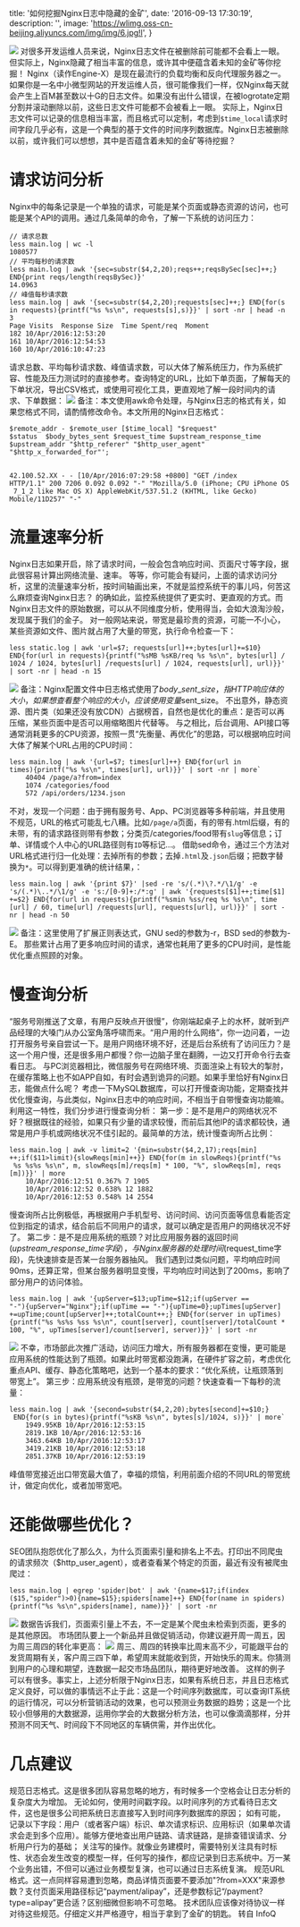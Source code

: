
  title: '如何挖掘Nginx日志中隐藏的金矿',
  date: '2016-09-13 17:30:19',
  description: '',
  image: 'https://wlimg.oss-cn-beijing.aliyuncs.com/img/img/6.jpg!l',
}


![](https://wlimg.oss-cn-beijing.aliyuncs.com/img/img/6.jpg!l)  对很多开发运维人员来说，Nginx日志文件在被删除前可能都不会看上一眼。但实际上，Nginx隐藏了相当丰富的信息，或许其中便蕴含着未知的金矿等你挖掘！ Nginx（读作Engine-X）是现在最流行的负载均衡和反向代理服务器之一。如果你是一名中小微型网站的开发运维人员，很可能像我们一样，仅Nginx每天就会产生上百M甚至数以十G的日志文件。如果没有出什么错误，在被logrotate定期分割并滚动删除以前，这些日志文件可能都不会被看上一眼。 实际上，Nginx日志文件可以记录的信息相当丰富，而且格式可以定制，考虑到`$time_local`请求时间字段几乎必有，这是一个典型的基于文件的时间序列数据库。Nginx日志被删除以前，或许我们可以想想，其中是否蕴含着未知的金矿等待挖掘？
<!--more-->

请求访问分析
======

Nginx中的每条记录是一个单独的请求，可能是某个页面或静态资源的访问，也可能是某个API的调用。通过几条简单的命令，了解一下系统的访问压力：

    // 请求总数
    less main.log | wc -l
    1080577
    // 平均每秒的请求数
    less main.log | awk '{sec=substr($4,2,20);reqs++;reqsBySec[sec]++;} END{print reqs/length(reqsBySec)}'
    14.0963
    // 峰值每秒请求数
    less main.log | awk '{sec=substr($4,2,20);requests[sec]++;} END{for(s in requests){printf("%s %s\n", requests[s],s)}}' | sort -nr | head -n 3
    Page Visits  Response Size  Time Spent/req  Moment
    182 10/Apr/2016:12:53:20
    161 10/Apr/2016:12:54:53
    160 10/Apr/2016:10:47:23
    

请求总数、平均每秒请求数、峰值请求数，可以大体了解系统压力，作为系统扩容、性能及压力测试时的直接参考。查询特定的URL，比如下单页面，了解每天的下单状况，导出CSV格式，或使用可视化工具，更直观地了解一段时间内的请求、下单数据： ![](https://wlimg.oss-cn-beijing.aliyuncs.com/img/nginx/1.jpg) 备注：本文使用awk命令处理，与Nginx日志的格式有关，如果您格式不同，请酌情修改命令。本文所用的Nginx日志格式：

    $remote_addr - $remote_user [$time_local] "$request"
    $status  $body_bytes_sent $request_time $upstream_response_time
    $upstream_addr "$http_referer" "$http_user_agent" "$http_x_forwarded_for"';
    

    42.100.52.XX - - [10/Apr/2016:07:29:58 +0800] "GET /index
    HTTP/1.1" 200 7206 0.092 0.092 "-" "Mozilla/5.0 (iPhone; CPU iPhone OS
     7_1_2 like Mac OS X) AppleWebKit/537.51.2 (KHTML, like Gecko) Mobile/11D257" "-"
    

流量速率分析
======

Nginx日志如果开启，除了请求时间，一般会包含响应时间、页面尺寸等字段，据此很容易计算出网络流量、速率。 等等，你可能会有疑问，上面的请求访问分析，这里的流量速率分析，按时间轴画出来，不就是监控系统干的事儿吗，何苦这么麻烦查询Nginx日志？ 的确如此，监控系统提供了更实时、更直观的方式。而Nginx日志文件的原始数据，可以从不同维度分析，使用得当，会如大浪淘沙般，发现属于我们的金子。 对一般网站来说，带宽是最珍贵的资源，可能一不小心，某些资源如文件、图片就占用了大量的带宽，执行命令检查一下：

    less static.log | awk 'url=$7; requests[url]++;bytes[url]+=$10}
    END{for(url in requests){printf("%sMB %sKB/req %s %s\n", bytes[url] /
    1024 / 1024, bytes[url] /requests[url] / 1024, requests[url], url)}}' | sort -nr | head -n 15
    

![](https://wlimg.oss-cn-beijing.aliyuncs.com/img/nginx/2.jpg) 备注：Nginx配置文件中日志格式使用了$body\_sent\_size，指HTTP响应体的大小，如果想查看整个响应的大小，应该使用变量$sent_size。 不出意外，静态资源、图片类（如果还没有放CDN）占据榜首，自然也是优化的重点：是否可以再压缩，某些页面中是否可以用缩略图片代替等。 与之相比，后台调用、API接口等通常消耗更多的CPU资源，按照一贯“先衡量、再优化”的思路，可以根据响应时间大体了解某个URL占用的CPU时间：

    less main.log | awk '{url=$7; times[url]++} END{for(url in
    times){printf("%s %s\n", times[url], url)}}' | sort -nr | more`
        40404 /page/a?from=index
        1074 /categories/food
        572 /api/orders/1234.json
    

不对，发现一个问题：由于拥有服务号、App、PC浏览器等多种前端，并且使用不规范，URL的格式可能乱七八糟。比如`/page/a`页面，有的带有.html后缀，有的未带，有的请求路径则带有参数；分类页/categories/food带有`slug`等信息；订单、详情或个人中心的URL路径则有`ID`等标记...。 借助sed命令，通过三个方法对URL格式进行归一化处理：去掉所有的参数；去掉`.html`及`.json`后缀；把数字替换为`*`。可以得到更准确的统计结果，：

    less main.log | awk '{print $7}' |sed -re 's/(.*)\?.*/\1/g' -e
    's/(.*)\..*/\1/g' -e 's:/[0-9]+:/*:g' | awk '{requests[$1]++;time[$1]
    +=$2} END{for(url in requests){printf("%smin %ss/req %s %s\n", time
    [url] / 60, time[url] /requests[url], requests[url], url)}}' | sort -nr | head -n 50
    

![](https://wlimg.oss-cn-beijing.aliyuncs.com/img/nginx/3.jpg) 备注：这里使用了扩展正则表达式，GNU sed的参数为-r，BSD sed的参数为-E。 那些累计占用了更多响应时间的请求，通常也耗用了更多的CPU时间，是性能优化重点照顾的对象。

慢查询分析
=====

“服务号刚推送了文章，有用户反映点开很慢”，你刚端起桌子上的水杯，就听到产品经理的大嗓门从办公室角落呼啸而来。“用户用的什么网络”，你一边问着，一边打开服务号亲自尝试一下。是用户网络环境不好，还是后台系统有了访问压力？是这一个用户慢，还是很多用户都慢？你一边脑子里在翻腾，一边又打开命令行去查看日志。 与PC浏览器相比，微信服务号在网络环境、页面渲染上有较大的掣肘，在缓存策略上也不如APP自如，有时会遇到诡异的问题。如果手里恰好有Nginx日志，能做点什么呢？ 考虑一下MySQL数据库，可以打开慢查询功能，定期查找并优化慢查询，与此类似，Nginx日志中的响应时间，不相当于自带慢查询功能嘛。利用这一特性，我们分步进行慢查询分析： 第一步：是不是用户的网络状况不好？根据既往的经验，如果只有少量的请求较慢，而前后其他IP的请求都较快，通常是用户手机或网络状况不佳引起的。最简单的方法，统计慢查询所占比例：

    less main.log | awk -v limit=2 '{min=substr($4,2,17);reqs[min]
    ++;if($11>limit){slowReqs[min]++}} END{for(m in slowReqs){printf("%s
     %s %s%s %s\n", m, slowReqs[m]/reqs[m] * 100, "%", slowReqs[m], reqs
    [m])}}' | more
        10/Apr/2016:12:51 0.367% 7 1905
        10/Apr/2016:12:52 0.638% 12 1882
        10/Apr/2016:12:53 0.548% 14 2554
    

慢查询所占比例极低，再根据用户手机型号、访问时间、访问页面等信息看能否定位到指定的请求，结合前后不同用户的请求，就可以确定是否用户的网络状况不好了。 第二步：是不是应用系统的瓶颈？对比应用服务器的返回时间($upstream\_response\_time字段），与Nginx服务器的处理时间($request_time字段)，先快速排查是否某一台服务器抽风。 我们遇到过类似问题，平均响应时间90ms，还算正常，但某台服务器明显变慢，平均响应时间达到了200ms，影响了部分用户的访问体验。

    less main.log | awk '{upServer=$13;upTime=$12;if(upServer ==
    "-"){upServer="Nginx"};if(upTime == "-"){upTime=0};upTimes[upServer]
    +=upTime;count[upServer]++;totalCount++;} END{for(server in upTimes)
    {printf("%s %s%s %ss %s\n", count[server], count[server]/totalCount *
    100, "%", upTimes[server]/count[server], server)}}' | sort -nr
    

![](https://wlimg.oss-cn-beijing.aliyuncs.com/img/nginx/4.jpg) 不幸，市场部此次推广活动，访问压力增大，所有服务器都在变慢，更可能是应用系统的性能达到了瓶颈。如果此时带宽都没跑满，在硬件扩容之前，考虑优化重点API、缓存、静态化策略吧，达到一个基本的要求：“优化系统，让瓶颈落到带宽上”。 第三步：应用系统没有瓶颈，是带宽的问题？快速查看一下每秒的流量：

    less main.log | awk '{second=substr($4,2,20);bytes[second]+=$10;}
     END{for(s in bytes){printf("%sKB %s\n", bytes[s]/1024, s)}}' | more`
        1949.95KB 10/Apr/2016:12:53:15
        2819.1KB 10/Apr/2016:12:53:16
        3463.64KB 10/Apr/2016:12:53:17
        3419.21KB 10/Apr/2016:12:53:18
        2851.37KB 10/Apr/2016:12:53:19
    

峰值带宽接近出口带宽最大值了，幸福的烦恼，利用前面介绍的不同URL的带宽统计，做定向优化，或者加带宽吧。

还能做哪些优化？
========

SEO团队抱怨优化了那么久，为什么页面索引量和排名上不去。打印出不同爬虫的请求频次（$http\_user\_agent），或者查看某个特定的页面，最近有没有被爬虫爬过：

    less main.log | egrep 'spider|bot' | awk '{name=$17;if(index
    ($15,"spider")>0){name=$15};spiders[name]++} END{for(name in spiders)
    {printf("%s %s\n",spiders[name], name)}}' | sort -nr
    

![](https://wlimg.oss-cn-beijing.aliyuncs.com/img/nginx/5.jpg) 数据告诉我们，页面索引量上不去，不一定是某个爬虫未检索到页面，更多的是其他原因。 市场团队要上一个新品并且做促销活动，你建议避开周一周五，因为周三周四的转化率更高： ![](https://wlimg.oss-cn-beijing.aliyuncs.com/img/nginx/6.jpg) 周三、周四的转换率比周末高不少，可能跟平台的发货周期有关，客户周三四下单，希望周末就能收到货，开始快乐的周末。你猜测到用户的心理和期望，连数据一起交市场品团队，期待更好地改善。 这样的例子可以有很多。事实上，上述分析限于Nginx日志，如果有系统日志，并且日志格式定义良好，可以做的事情远不止于此：这是一个时间序列数据库，可以查询IT系统的运行情况，可以分析营销活动的效果，也可以预测业务数据的趋势；这是一个比较小但够用的大数据源，运用你学会的大数据分析方法，也可以像滴滴那样，分并预测不同天气、时间段下不同地区的车辆供需，并作出优化。

几点建议
====

规范日志格式。这是很多团队容易忽略的地方，有时候多一个空格会让日志分析的复杂度大为增加。 无论如何，使用时间戳字段。以时间序列的方式看待日志文件，这也是很多公司把系统日志直接写入到时间序列数据库的原因； 如有可能，记录以下字段：用户（或者客户端）标识、单次请求标识、应用标识（如果单次请求会走到多个应用）。能够方便地查出用户链路、请求链路，是排查错误请求、分析用户行为的基础； 关注写的操作。就像业务建模时，需要特别关注具有时标性、状态会发生改变的模型一样，任何写的操作，都应记录到日志系统中。万一某个业务出错，不但可以通过业务模型复演，也可以通过日志系统复演。 规范URL格式。这一点同样容易遭到忽略，商品详情页面要不要添加"?from=XXX"来源参数？支付页面采用路径标记“payment/alipay”，还是参数标记“/payment?type=alipay”更合适？区别细微但影响不可忽略。 技术团队应该像对待协议一样对待这些规范。仔细定义并严格遵守，相当于拿到了金矿的钥匙。 转自 InfoQ


